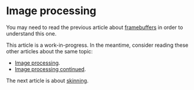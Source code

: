 # Image processing

You may need to read the previous article about [framebuffers](/a/webgl/framebuffers) in order to understand this one.

This article is a work-in-progress. In the meantime, consider reading these other articles about the same topic:

- [Image processing](https://webgl2fundamentals.org/webgl/lessons/webgl-image-processing.html).
- [Image processing continued](https://webgl2fundamentals.org/webgl/lessons/webgl-image-processing-continued.html).

The next article is about [skinning](/a/webgl/skinning).
